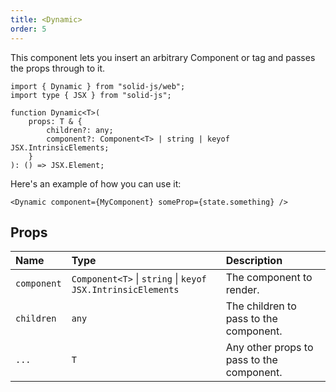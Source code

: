 ```yaml
---
title: <Dynamic>
order: 5
---
```


This component lets you insert an arbitrary Component or tag and passes the props through to it.

```tsx
import { Dynamic } from "solid-js/web";
import type { JSX } from "solid-js";

function Dynamic<T>(
	props: T & {
		children?: any;
		component?: Component<T> | string | keyof JSX.IntrinsicElements;
	}
): () => JSX.Element;
```

Here's an example of how you can use it:

```tsx
<Dynamic component={MyComponent} someProp={state.something} />
```

## Props

| Name        | Type                                                        | Description                               |
| :---------- | :---------------------------------------------------------- | :---------------------------------------- |
| `component` | `Component<T>` \| `string` \| `keyof JSX.IntrinsicElements` | The component to render.                  |
| `children`  | `any`                                                       | The children to pass to the component.    |
| `...`       | `T`                                                         | Any other props to pass to the component. |
